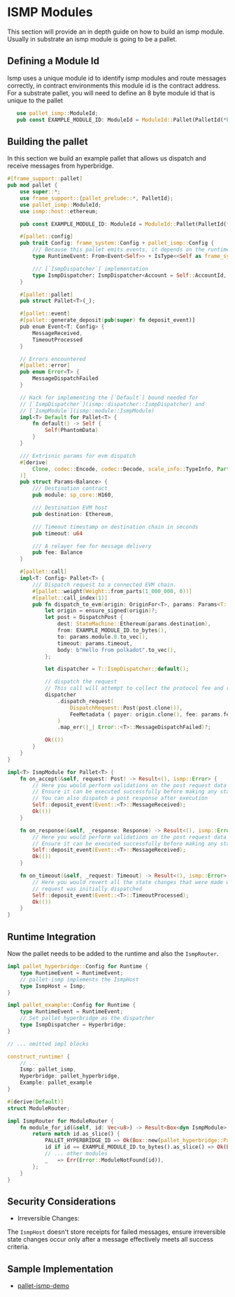 # ISMP Modules

This section will provide an in depth guide on how to build an ismp module. Usually in substrate an ismp module is going to be a pallet.

## Defining a Module Id

Ismp uses a unique module id to identify ismp modules and route messages correctly, in contract environments this module id is the contract address.
For a substrate pallet, you will need to define an 8 byte module id that is unique to the pallet

```rust showLineNumbers
   use pallet_ismp::ModuleId;
   pub const EXAMPLE_MODULE_ID: ModuleId = ModuleId::Pallet(PalletId(*b"EXPL-MOD"));
```

## Building the pallet

In this section we build an example pallet that allows us dispatch and receive messages from hyperbridge.

```rust showLineNumbers
#[frame_support::pallet]
pub mod pallet {
	use super::*;
	use frame_support::{pallet_prelude::*, PalletId};
    use pallet_ismp::ModuleId;
    use ismp::host::ethereum;

	pub const EXAMPLE_MODULE_ID: ModuleId = ModuleId::Pallet(PalletId(*b"EXPL-MOD"));

	#[pallet::config]
	pub trait Config: frame_system::Config + pallet_ismp::Config {
		/// Because this pallet emits events, it depends on the runtime's definition of an event.
		type RuntimeEvent: From<Event<Self>> + IsType<<Self as frame_system::Config>::RuntimeEvent>;

		/// [`IsmpDispatcher`] implementation
		type IsmpDispatcher: IsmpDispatcher<Account = Self::AccountId, Balance = Self::Balance> + Default;
	}

	#[pallet::pallet]
	pub struct Pallet<T>(_);

	#[pallet::event]
	#[pallet::generate_deposit(pub(super) fn deposit_event)]
	pub enum Event<T: Config> {
        MessageReceived,
        TimeoutProcessed
	}

	// Errors encountered
	#[pallet::error]
	pub enum Error<T> {
        MessageDispatchFailed
    }

	// Hack for implementing the [`Default`] bound needed for
	// [`IsmpDispatcher`](ismp::dispatcher::IsmpDispatcher) and
	// [`IsmpModule`](ismp::module::IsmpModule)
	impl<T> Default for Pallet<T> {
		fn default() -> Self {
			Self(PhantomData)
		}
	}

    /// Extrisnic params for evm dispatch
	#[derive(
		Clone, codec::Encode, codec::Decode, scale_info::TypeInfo, PartialEq, Eq, RuntimeDebug,
	)]
	pub struct Params<Balance> {
		/// Destination contract
		pub module: sp_core::H160,

		/// Destination EVM host
		pub destination: Ethereum,

		/// Timeout timestamp on destination chain in seconds
		pub timeout: u64

        /// A relayer fee for message delivery
        pub fee: Balance
	}

    #[pallet::call]
	impl<T: Config> Pallet<T> {
		/// Dispatch request to a connected EVM chain.
		#[pallet::weight(Weight::from_parts(1_000_000, 0))]
		#[pallet::call_index(1)]
		pub fn dispatch_to_evm(origin: OriginFor<T>, params: Params<T::Balance>) -> DispatchResult {
			let origin = ensure_signed(origin)?;
			let post = DispatchPost {
				dest: StateMachine::Ethereum(params.destination),
				from: EXAMPLE_MODULE_ID.to_bytes(),
				to: params.module.0.to_vec(),
				timeout: params.timeout,
				body: b"Hello from polkadot".to_vec(),
			};

			let dispatcher = T::IsmpDispatcher::default();

			// dispatch the request
            // This call will attempt to collect the protocol fee and relayer fee from the user's account
			dispatcher
				.dispatch_request(
					DispatchRequest::Post(post.clone()),
					FeeMetadata { payer: origin.clone(), fee: params.fee },
				)
				.map_err(|_| Error::<T>::MessageDispatchFailed)?;

			Ok(())
		}
	}
}

impl<T> IsmpModule for Pallet<T> {
	fn on_accept(&self, request: Post) -> Result<(), ismp::Error> {
        // Here you would perform validations on the post request data
        // Ensure it can be executed successfully before making any state changes
        // You can also dispatch a post response after execution
        Self::deposit_event(Event::<T>::MessageReceived);
		Ok(())
	}

	fn on_response(&self, _response: Response) -> Result<(), ismp::Error> {
        // Here you would perform validations on the post request data
        // Ensure it can be executed successfully before making any state changes
        Self::deposit_event(Event::<T>::MessageReceived);
		Ok(())
	}

	fn on_timeout(&self, _request: Timeout) -> Result<(), ismp::Error> {
        // Here you would revert all the state changes that were made when the
        // request was initially dispatched
        Self::deposit_event(Event::<T>::TimeoutProcessed);
		Ok(())
	}
}
```

## Runtime Integration

Now the pallet needs to be added to the runtime and also the `IsmpRouter`.

```rust showLineNumbers
impl pallet_hyperbridge::Config for Runtime {
    type RuntimeEvent = RuntimeEvent;
    // pallet-ismp implements the IsmpHost
    type IsmpHost = Ismp;
}

impl pallet_example::Config for Runtime {
    type RuntimeEvent = RuntimeEvent;
    // Set pallet hyperbridge as the dispatcher
    type IsmpDispatcher = Hyperbridge;
}

// ... omitted impl blocks

construct_runtime! {
    // ...
    Ismp: pallet_ismp,
    Hyperbridge: pallet_hyperbridge,
    Example: pallet_example
}

#[derive(Default)]
struct ModuleRouter;

impl IsmpRouter for ModuleRouter {
    fn module_for_id(&self, id: Vec<u8>) -> Result<Box<dyn IsmpModule>, Error> {
        return match id.as_slice() {
            PALLET_HYPERBRIDGE_ID => Ok(Box::new(pallet_hyperbridge::Pallet::<Runtime>::default())),
            id if id == EXAMPLE_MODULE_ID.to_bytes().as_slice() => Ok(Box::new(pallet_ismp::pallet_example::Pallet::<Runtime>::default()))
            // ... other modules
            _   => Err(Error::ModuleNotFound(id)),
        };
    }
}
```

## Security Considerations
* Irreversible Changes:

The `IsmpHost` doesn't store receipts for failed messages, ensure irreversible state changes occur only after a message effectively meets all success criteria.


## Sample Implementation

 - [pallet-ismp-demo](https://github.com/polytope-labs/hyperbridge/blob/main/modules/ismp/pallets/demo/src/lib.rs)

